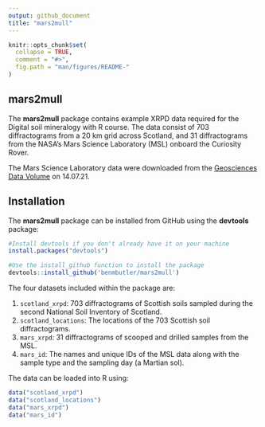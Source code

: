 ```yaml
---
output: github_document
title: "mars2mull"
---
```


<!-- README.md is generated from README.Rmd. Please edit that file -->

```r
knitr::opts_chunk$set(
  collapse = TRUE,
  comment = "#>",
  fig.path = "man/figures/README-"
)
```

## mars2mull

The **mars2mull** package contains example XRPD data required for the Digital soil mineralogy with R course. The data consist of 703 diffractograms from a 20 km grid across Scotland, and 31 diffractograms from the NASA's Mars Science Laboratory (MSL) onboard the Curiosity Rover. 

The Mars Science Laboratory data were downloaded from the [Geosciences Data Volume](https://pds-geosciences.wustl.edu/msl/msl-m-chemin-4-rdr-v1/) on 14.07.21.

## Installation

The **mars2mull** package can be installed from GitHub using the **devtools** package:

```r
#Install devtools if you don't already have it on your machine
install.packages("devtools")

#Use the install_github function to install the package
devtools::install_github('benmbutler/mars2mull')
```

The four datasets included within the package are:

1. `scotland_xrpd`: 703 diffractograms of Scottish soils sampled during the second National Soil Inventory of Scotland.
2. `scotland_locations`:  The locations of the 703 Scottish soil diffractograms.
3. `mars_xrpd`: 31 diffractograms of scooped and drilled samples from the MSL.
4. `mars_id`: The names and unique IDs of the MSL data along with the sample type and the sampling day (a Martian sol).

The data can be loaded into R using:

```r
data("scotland_xrpd")
data("scotland_locations")
data("mars_xrpd")
data("mars_id")
```



